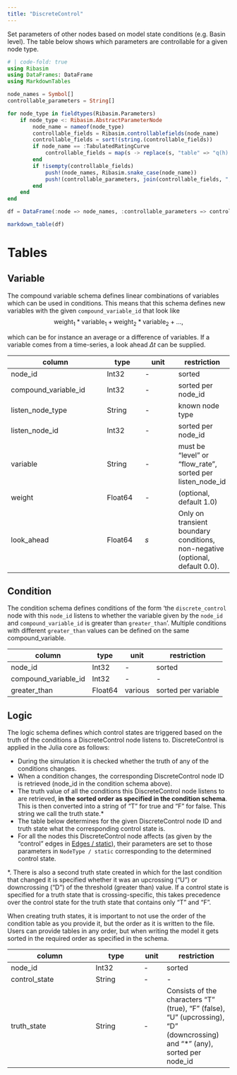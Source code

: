 ```yaml
---
title: "DiscreteControl"
---
```


Set parameters of other nodes based on model state conditions (e.g. Basin level).
The table below shows which parameters are controllable for a given node type.

```julia
# | code-fold: true
using Ribasim
using DataFrames: DataFrame
using MarkdownTables

node_names = Symbol[]
controllable_parameters = String[]

for node_type in fieldtypes(Ribasim.Parameters)
    if node_type <: Ribasim.AbstractParameterNode
        node_name = nameof(node_type)
        controllable_fields = Ribasim.controllablefields(node_name)
        controllable_fields = sort!(string.(controllable_fields))
        if node_name == :TabulatedRatingCurve
            controllable_fields = map(s -> replace(s, "table" => "q(h) relationship (given by level, flow_rate)"), controllable_fields)
        end
        if !isempty(controllable_fields)
            push!(node_names, Ribasim.snake_case(node_name))
            push!(controllable_parameters, join(controllable_fields, ", "))
        end
    end
end

df = DataFrame(:node => node_names, :controllable_parameters => controllable_parameters)

markdown_table(df)
```

# Tables

## Variable

The compound variable schema defines linear combinations of variables which can be used in conditions. This means that
this schema defines new variables with the given `compound_variable_id` that look like
$$
\text{weight}_1 * \text{variable}_1 + \text{weight}_2 * \text{variable}_2 + \ldots,
$$

which can be for instance an average or a difference of variables. If a variable comes from a time-series, a look ahead $\Delta t$ can be supplied.

column               | type     | unit    | restriction
-------------------- | -------- | ------- | -----------
node_id              | Int32    | -       | sorted
compound_variable_id | Int32    | -       | sorted per node_id
listen_node_type     | String   | -       | known node type
listen_node_id       | Int32    | -       | sorted per node_id
variable             | String   | -       | must be "level" or "flow_rate", sorted per listen_node_id
weight               | Float64  | -       | (optional, default 1.0)
look_ahead           | Float64  | $s$     | Only on transient boundary conditions, non-negative (optional, default 0.0).

## Condition

The condition schema defines conditions of the form 'the `discrete_control` node with this `node_id` listens to whether the variable given by the `node_id` and `compound_variable_id` is greater than `greater_than`'.
Multiple conditions with different `greater_than` values can be defined on the same compound_variable.

column               | type     | unit    | restriction
-------------------- | -------- | ------- | -----------
node_id              | Int32    | -       | sorted
compound_variable_id | Int32    | -       | -
greater_than         | Float64  | various | sorted per variable

## Logic

The logic schema defines which control states are triggered based on the truth of the conditions a DiscreteControl node listens to.
DiscreteControl is applied in the Julia core as follows:

- During the simulation it is checked whether the truth of any of the conditions changes.
- When a condition changes, the corresponding DiscreteControl node ID is retrieved (node_id in the condition schema above).
- The truth value of all the conditions this DiscreteControl node listens to are retrieved, **in the sorted order as specified in the condition schema**. This is then converted into a string of "T" for true and "F" for false. This string we call the truth state.*
- The table below determines for the given DiscreteControl node ID and truth state what the corresponding control state is.
- For all the nodes this DiscreteControl node affects (as given by the "control" edges in [Edges / static](/reference/usage.qmd#edge)), their parameters are set to those parameters in `NodeType / static` corresponding to the determined control state.

*.  There is also a second truth state created in which for the last condition that changed it is specified whether it was an upcrossing ("U") or downcrossing ("D") of the threshold (greater than) value. If a control state is specified for a truth state that is crossing-specific, this takes precedence over the control state for the truth state that contains only "T" and "F".

:::{.callout-note}
When creating truth states, it is important to not use the order of the condition table as you provide it, but the order as it is written to the file.
Users can provide tables in any order, but when writing the model it gets sorted in the required order as specified in the schema.
:::

column         | type     | unit | restriction
-------------- | -------- | ---- | -----------
node_id        | Int32    | -    | sorted
control_state  | String   | -    | -
truth_state    | String   | -    | Consists of the characters "T" (true), "F" (false), "U" (upcrossing), "D" (downcrossing) and "*" (any), sorted per node_id
